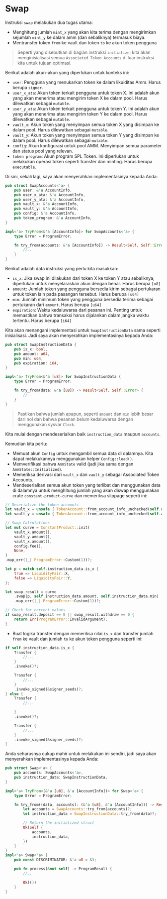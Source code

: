 # Swap

Instruksi `swap` melakukan dua tugas utama:
- Menghitung jumlah `mint_x` yang akan kita terima dengan mengirimkan sejumlah `mint_y` ke dalam amm (dan sebaliknya) termasuk biaya.
- Mentransfer token `from` ke vault dan token `to` ke akun token pengguna

> Seperti yang disebutkan di bagian instruksi `initialize`; kita akan menginisialisasi semua `Associated Token Accounts` di luar instruksi kita untuk tujuan optimasi.

<ArticleSection name="Required Accounts" id="required-accounts" level="h2" />

Berikut adalah akun-akun yang diperlukan untuk konteks ini:
- `user`: Pengguna yang menukarkan token ke dalam likuiditas Amm. Harus berupa `signer`.
- `user_x_ata`: Akun token terkait pengguna untuk token X. Ini adalah akun yang akan menerima atau mengirim token X ke dalam pool. Harus dilewatkan sebagai `mutable`.
- `user_y_ata`: Akun token terkait pengguna untuk token Y. Ini adalah akun yang akan menerima atau mengirim token Y ke dalam pool. Harus dilewatkan sebagai `mutable`.
- `vault_x`: Akun token yang menyimpan semua token X yang disimpan ke dalam pool. Harus dilewatkan sebagai `mutable`.
- `vault_y`: Akun token yang menyimpan semua token Y yang disimpan ke dalam pool. Harus dilewatkan sebagai `mutable`.
- `config`: Akun konfigurasi untuk pool AMM. Menyimpan semua parameter dan status pool yang relevan.
- `token program`: Akun program SPL Token. Ini diperlukan untuk melakukan operasi token seperti transfer dan minting. Harus berupa `executable`.

Di sini, sekali lagi, saya akan menyerahkan implementasinya kepada Anda:

```rust
pub struct SwapAccounts<'a> {
    pub user: &'a AccountInfo,
    pub user_x_ata: &'a AccountInfo,
    pub user_y_ata: &'a AccountInfo,
    pub vault_x: &'a AccountInfo,
    pub vault_y: &'a AccountInfo,
    pub config: &'a AccountInfo,
    pub token_program: &'a AccountInfo,
}

impl<'a> TryFrom<&'a [AccountInfo]> for SwapAccounts<'a> {
    type Error = ProgramError;

    fn try_from(accounts: &'a [AccountInfo]) -> Result<Self, Self::Error> {
        //..
    }
}
```

<ArticleSection name="Instruction Data" id="instruction-data" level="h2" />

Berikut adalah data instruksi yang perlu kita masukkan:
- `is_x`: Jika swap ini dilakukan dari token X ke token Y atau sebaliknya; diperlukan untuk menyelaraskan akun dengan benar. Harus berupa `[u8]`
- `amount`: Jumlah token yang pengguna bersedia kirim sebagai pertukaran untuk token lain pada pasangan tersebut. Harus berupa `[u64]`
- `min`: Jumlah minimum token yang pengguna bersedia terima sebagai pertukaran dari `amount`. Harus berupa `[u64]`
- `expiration`: Waktu kedaluwarsa dari pesanan ini. Penting untuk memastikan bahwa transaksi harus dijalankan dalam jangka waktu tertentu. Harus berupa `[i64]`

Kita akan menangani implementasi untuk `SwapInstructionData` sama seperti inisialisasi. Jadi saya akan menyerahkan implementasinya kepada Anda:

```rust
pub struct SwapInstructionData {
    pub is_x: bool,
    pub amount: u64,
    pub min: u64,
    pub expiration: i64,
}

impl<'a> TryFrom<&'a [u8]> for SwapInstructionData {
    type Error = ProgramError;

    fn try_from(data: &'a [u8]) -> Result<Self, Self::Error> {
        //..
    }
}
```

> Pastikan bahwa jumlah apapun, seperti `amount` dan `min` lebih besar dari nol dan bahwa pesanan belum kedaluwarsa dengan menggunakan sysvar `Clock`.

<ArticleSection name="Instruction Logic" id="instruction-logic" level="h2" />

Kita mulai dengan mendeserialkan baik `instruction_data` maupun `accounts`.

Kemudian kita perlu:
- Memuat akun `Config` untuk mengambil semua data di dalamnya. Kita dapat melakukannya menggunakan helper `Config::load()`.
- Memverifikasi bahwa `AmmState` valid (jadi jika sama dengan `AmmState::Initialized`).
- Memeriksa derivasi dari `vault_x` dan `vault_y` sebagai Associated Token Accounts.
- Mendeserialkan semua akun token yang terlibat dan menggunakan data di dalamnya untuk menghitung jumlah yang akan diswap menggunakan crate `constant-product-curve` dan memeriksa slippage seperti ini:

```rust
// Deserialize the token accounts
let vault_x = unsafe { TokenAccount::from_account_info_unchecked(self.accounts.vault_x)? };
let vault_y = unsafe { TokenAccount::from_account_info_unchecked(self.accounts.vault_y)? };

// Swap Calculations
let mut curve = ConstantProduct::init(
    vault_x.amount(),
    vault_y.amount(),
    vault_x.amount(),
    config.fee(),
    None,
)
.map_err(|_| ProgramError::Custom(1))?;

let p = match self.instruction_data.is_x {
    true => LiquidityPair::X,
    false => LiquidityPair::Y,
};

let swap_result = curve
    .swap(p, self.instruction_data.amount, self.instruction_data.min)
    .map_err(|_| ProgramError::Custom(1))?;

// Check for correct values
if swap_result.deposit == 0 || swap_result.withdraw == 0 {
    return Err(ProgramError::InvalidArgument);
}
```

- Buat logika transfer dengan memeriksa nilai `is_x` dan transfer jumlah `from` ke vault dan jumlah `to` ke akun token pengguna seperti ini:

```rust
if self.instruction_data.is_x {
    Transfer {
        //...
    }
    .invoke()?;

    Transfer {
        //...
    }
    .invoke_signed(&signer_seeds)?;
} else {
    Transfer {
        //...

    }
    .invoke()?;

    Transfer {
        //...
    }
    .invoke_signed(&signer_seeds)?;
}
```

Anda seharusnya cukup mahir untuk melakukan ini sendiri, jadi saya akan menyerahkan implementasinya kepada Anda:

```rust
pub struct Swap<'a> {
    pub accounts: SwapAccounts<'a>,
    pub instruction_data: SwapInstructionData,
}

impl<'a> TryFrom<(&'a [u8], &'a [AccountInfo])> for Swap<'a> {
    type Error = ProgramError;

    fn try_from((data, accounts): (&'a [u8], &'a [AccountInfo])) -> Result<Self, Self::Error> {
        let accounts = SwapAccounts::try_from(accounts)?;
        let instruction_data = SwapInstructionData::try_from(data)?;

        // Return the initialized struct
        Ok(Self {
            accounts,
            instruction_data,
        })
    }
}
impl<'a> Swap<'a> {
    pub const DISCRIMINATOR: &'a u8 = &3;

    pub fn process(&mut self) -> ProgramResult {
        //..

        Ok(())
    }
}
```
